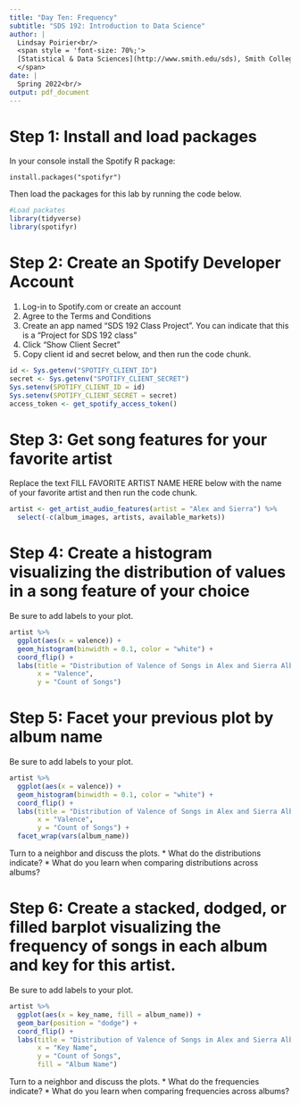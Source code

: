 ```yaml
---
title: "Day Ten: Frequency"
subtitle: "SDS 192: Introduction to Data Science"
author: |
  Lindsay Poirier<br/>
  <span style = 'font-size: 70%;'>
  [Statistical & Data Sciences](http://www.smith.edu/sds), Smith College<br/>
  </span>
date: |
  Spring 2022<br/>
output: pdf_document
---
```


# Step 1: Install and load packages

In your console install the Spotify R package:

`install.packages("spotifyr")`

Then load the packages for this lab by running the code below. 

```r
#Load packates
library(tidyverse)
library(spotifyr)
```

# Step 2: Create an Spotify Developer Account

1. Log-in to Spotify.com or create an account
2. Agree to the Terms and Conditions
3. Create an app named "SDS 192 Class Project". You can indicate that this is a "Project for SDS 192 class"
4. Click "Show Client Secret"
5. Copy client id and secret below, and then run the code chunk.

```r
id <- Sys.getenv("SPOTIFY_CLIENT_ID")
secret <- Sys.getenv("SPOTIFY_CLIENT_SECRET")
Sys.setenv(SPOTIFY_CLIENT_ID = id)
Sys.setenv(SPOTIFY_CLIENT_SECRET = secret)
access_token <- get_spotify_access_token()
```

# Step 3: Get song features for your favorite artist

Replace the text FILL FAVORITE ARTIST NAME HERE below with the name of your favorite artist and then run the code chunk. 

```r
artist <- get_artist_audio_features(artist = "Alex and Sierra") %>%
  select(-c(album_images, artists, available_markets))
```

# Step 4: Create a histogram visualizing the distribution of values in a song feature of your choice

Be sure to add labels to your plot. 

```r
artist %>%
  ggplot(aes(x = valence)) +
  geom_histogram(binwidth = 0.1, color = "white") +
  coord_flip() +
  labs(title = "Distribution of Valence of Songs in Alex and Sierra Albums, 2022",
       x = "Valence", 
       y = "Count of Songs")
```

# Step 5: Facet your previous plot by album name

Be sure to add labels to your plot. 

```r
artist %>%
  ggplot(aes(x = valence)) +
  geom_histogram(binwidth = 0.1, color = "white") +
  coord_flip() +
  labs(title = "Distribution of Valence of Songs in Alex and Sierra Albums, 2022",
       x = "Valence", 
       y = "Count of Songs") +
  facet_wrap(vars(album_name))
```

Turn to a neighbor and discuss the plots. 
* What do the distributions indicate?
* What do you learn when comparing distributions across albums?

# Step 6: Create a stacked, dodged, or filled barplot visualizing the frequency of songs in each album and key for this artist.

Be sure to add labels to your plot. 

```r
artist %>%
  ggplot(aes(x = key_name, fill = album_name)) +
  geom_bar(position = "dodge") +
  coord_flip() +
  labs(title = "Distribution of Valence of Songs in Alex and Sierra Albums, 2022",
       x = "Key Name", 
       y = "Count of Songs", 
       fill = "Album Name")
```

Turn to a neighbor and discuss the plots. 
* What do the frequencies indicate?
* What do you learn when comparing frequencies across albums?
